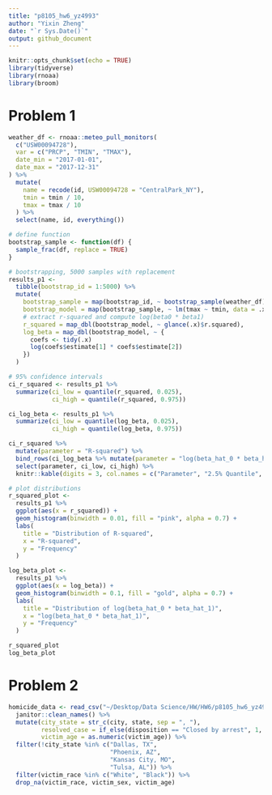 ```yaml
---
title: "p8105_hw6_yz4993"
author: "Yixin Zheng"
date: "`r Sys.Date()`"
output: github_document
---
```


```r
knitr::opts_chunk$set(echo = TRUE)
library(tidyverse)
library(rnoaa)
library(broom)
```

# Problem 1
```r
weather_df <- rnoaa::meteo_pull_monitors(
  c("USW00094728"),
  var = c("PRCP", "TMIN", "TMAX"), 
  date_min = "2017-01-01",
  date_max = "2017-12-31"
) %>%
  mutate(
    name = recode(id, USW00094728 = "CentralPark_NY"),
    tmin = tmin / 10,
    tmax = tmax / 10
  ) %>%
  select(name, id, everything())
```

```r
# define function
bootstrap_sample <- function(df) {
  sample_frac(df, replace = TRUE)
}

# bootstrapping, 5000 samples with replacement
results_p1 <- 
  tibble(bootstrap_id = 1:5000) %>%
  mutate(
    bootstrap_sample = map(bootstrap_id, ~ bootstrap_sample(weather_df)),
    bootstrap_model = map(bootstrap_sample, ~ lm(tmax ~ tmin, data = .x)),
    # extract r-squared and compute log(beta0 * beta1)
    r_squared = map_dbl(bootstrap_model, ~ glance(.x)$r.squared),
    log_beta = map_dbl(bootstrap_model, ~ {
      coefs <- tidy(.x)
      log(coefs$estimate[1] * coefs$estimate[2])
    })
  )

# 95% confidence intervals
ci_r_squared <- results_p1 %>% 
  summarize(ci_low = quantile(r_squared, 0.025), 
            ci_high = quantile(r_squared, 0.975))

ci_log_beta <- results_p1 %>% 
  summarize(ci_low = quantile(log_beta, 0.025), 
            ci_high = quantile(log_beta, 0.975))

ci_r_squared %>% 
  mutate(parameter = "R-squared") %>%
  bind_rows(ci_log_beta %>% mutate(parameter = "log(beta_hat_0 * beta_hat_1)")) %>%
  select(parameter, ci_low, ci_high) %>%
  knitr::kable(digits = 3, col.names = c("Parameter", "2.5% Quantile", "97.5% Quantile"))

# plot distributions
r_squared_plot <- 
  results_p1 %>%
  ggplot(aes(x = r_squared)) +
  geom_histogram(binwidth = 0.01, fill = "pink", alpha = 0.7) +
  labs(
    title = "Distribution of R-squared",
    x = "R-squared",
    y = "Frequency"
  )

log_beta_plot <- 
  results_p1 %>%
  ggplot(aes(x = log_beta)) +
  geom_histogram(binwidth = 0.1, fill = "gold", alpha = 0.7) +
  labs(
    title = "Distribution of log(beta_hat_0 * beta_hat_1)",
    x = "log(beta_hat_0 * beta_hat_1)",
    y = "Frequency"
  )

r_squared_plot
log_beta_plot
```

# Problem 2
```r
homicide_data <- read_csv("~/Desktop/Data Science/HW/HW6/p8105_hw6_yz4993/data/homicide-data.csv") %>%
  janitor::clean_names() %>%
  mutate(city_state = str_c(city, state, sep = ", "),
         resolved_case = if_else(disposition == "Closed by arrest", 1, 0),
         victim_age = as.numeric(victim_age)) %>%
  filter(!city_state %in% c("Dallas, TX", 
                            "Phoenix, AZ", 
                            "Kansas City, MO", 
                            "Tulsa, AL")) %>%
  filter(victim_race %in% c("White", "Black")) %>%
  drop_na(victim_race, victim_sex, victim_age)
```